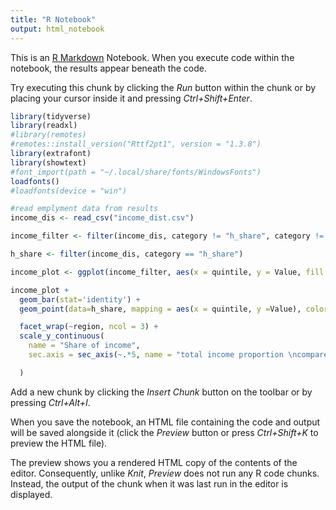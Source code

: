 ```yaml
---
title: "R Notebook"
output: html_notebook
---
```


This is an [R Markdown](http://rmarkdown.rstudio.com) Notebook. When you execute code within the notebook, the results appear beneath the code. 

Try executing this chunk by clicking the *Run* button within the chunk or by placing your cursor inside it and pressing *Ctrl+Shift+Enter*. 

```r
library(tidyverse)
library(readxl)
#library(remotes)
#remotes::install_version("Rttf2pt1", version = "1.3.8")
library(extrafont)
library(showtext)
#font_import(path = "~/.local/share/fonts/WindowsFonts")
loadfonts()
#loadfonts(device = "win")
```

```r
#read emplyment data from results
income_dis <- read_csv("income_dist.csv")
```

```r
income_filter <- filter(income_dis, category != "h_share", category != "total_share")

h_share <- filter(income_dis, category == "h_share")
```

```r
income_plot <- ggplot(income_filter, aes(x = quintile, y = Value, fill = category))

income_plot +
  geom_bar(stat='identity') + 
  geom_point(data=h_share, mapping = aes(x = quintile, y =Value), color = "blue") +

  facet_wrap(~region, ncol = 3) +
  scale_y_continuous(
    name = "Share of income",
    sec.axis = sec_axis(~.*5, name = "total income proportion \ncompared to Q1") 

  )


```

Add a new chunk by clicking the *Insert Chunk* button on the toolbar or by pressing *Ctrl+Alt+I*.

When you save the notebook, an HTML file containing the code and output will be saved alongside it (click the *Preview* button or press *Ctrl+Shift+K* to preview the HTML file).

The preview shows you a rendered HTML copy of the contents of the editor. Consequently, unlike *Knit*, *Preview* does not run any R code chunks. Instead, the output of the chunk when it was last run in the editor is displayed.
